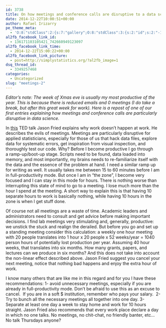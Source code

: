 ```yaml
---
id: 3738
title: On how meetings and conference calls are disruptive to a data scientist
date: 2014-12-22T10:00:51+00:00
author: Rafael Irizarry
pe_theme_meta:
  - 'O:8:"stdClass":2:{s:7:"gallery";O:8:"stdClass":3:{s:2:"id";s:2:"-1";s:5:"width";s:0:"";s:6:"height";s:0:"";}s:5:"video";O:8:"stdClass":1:{s:2:"id";s:2:"-1";}}'
al2fb_facebook_link_id:
  - 136171103105421_742660949123097
al2fb_facebook_link_time:
  - 2014-12-22T15:00:22+00:00
al2fb_facebook_link_picture:
  - post=http://simplystatistics.org/?al2fb_image=1
dsq_thread_id:
  - 3349257468
categories:
  - Uncategorized
slug: "meetings-2"
---
```

_Editor's note: The week of Xmas eve is usually my most productive of the year. This is because there is reduced emails and 0 meetings (I do take a break, but after this great week for work). Here is a repost of one of our first entries explaining how meetings and conference calls are particularly disruptive in data science. _

In <a href="http://www.ted.com/talks/jason_fried_why_work_doesn_t_happen_at_work.html" target="_blank">this</a> TED talk Jason Fried explains why work doesn't happen at work. He describes the evils of meetings. Meetings are particularly disruptive for applied statisticians, especially for those of us that hack data files, explore data for systematic errors, get inspiration from visual inspection, and thoroughly test our code. Why? Before I become productive I go through a ramp-up/boot-up stage. Scripts need to be found, data loaded into memory, and most importantly, my brains needs to re-familiarize itself with the data and the essence of the problem at hand. I need a similar ramp up for writing as well. It usually takes me between 15 to 60 minutes before I am in full-productivity mode. But once I am in “the zone”, I become very focused and I can stay in this mode for hours. There is nothing worse than interrupting this state of mind to go to a meeting. I lose much more than the hour I spend at the meeting. A short way to explain this is that having 10 separate hours to work is basically nothing, while having 10 hours in the zone is when I get stuff done.

Of course not all meetings are a waste of time. Academic leaders and administrators need to consult and get advice before making important decisions. I find lab meetings very stimulating and, generally, productive: we unstick the stuck and realign the derailed. But before you go and set up a standing meeting consider this calculation: a weekly one hour meeting with 20 people translates into 1 hour x 20 people x 52 weeks/year = 1040 person hours of potentially lost production per year. Assuming 40 hour weeks, that translates into six months. How many grants, papers, and lectures can we produce in six months? And this does not take into account the non-linear effect described above. Jason Fried suggest you cancel your next meeting, notice that nothing bad happens and enjoy the extra hour of work.

I know many others that are like me in this regard and for you I have these recommendations: 1- avoid unnecessary meetings, especially if you are already in full-productivity mode. Don’t be afraid to use this as an excuse to cancel.  If you are in a soft $ institution, remember who pays your salary.  2- Try to bunch all the necessary meetings all together into one day. 3- Separate at least one day a week to stay home and work for 10 hours straight. Jason Fried also recommends that every work place declare a day in which no one talks. No meetings, no chit-chat, no friendly banter, etc… No talk Thursdays anyone?
